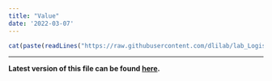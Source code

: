 ```yaml
---
title: "Value"
date: '2022-03-07'
---
```


```r
cat(paste(readLines("https://raw.githubusercontent.com/dlilab/lab_Logistics/main/Code_of_conduct.md"), collapse = "\n"))
```

----------

**Latest version of this file can be found [here](https://github.com/dlilab/lab_Logistics/blob/main/Code_of_conduct.md).**
